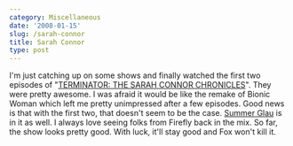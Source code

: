 ```yaml
---
category: Miscellaneous
date: '2008-01-15'
slug: /sarah-connor
title: Sarah Connor
type: post
---
```



I'm just catching up on some shows and finally watched the first
two episodes of
"[TERMINATOR: THE SARAH CONNOR CHRONICLES](http://www.fox.com/terminator/)".
They were pretty awesome. I was afraid it would be like the remake
of Bionic Woman which left me pretty unimpressed after a few
episodes. Good news is that with the first two, that doesn't seem
to be the case.
[Summer Glau](http://www.fox.com/terminator/bios/summer.htm) is in
it as well. I always love seeing folks from Firefly back in the
mix. So far, the show looks pretty good. With luck, it'll stay good
and Fox won't kill it.